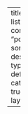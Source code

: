 ---
title: "Blog"
listing:
  contents: "posts"
  sort: "date desc"
  type: default
  categories: true
page-layout: full

---